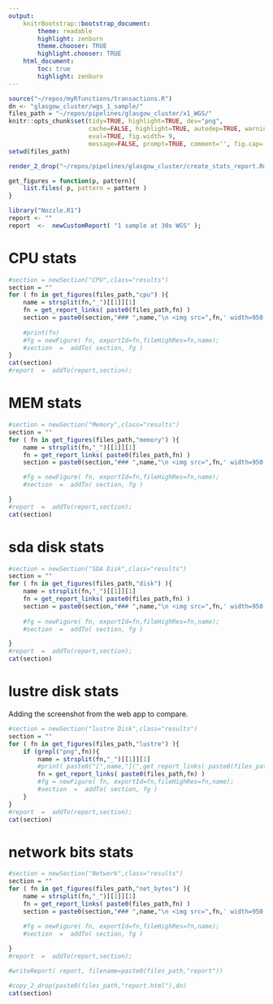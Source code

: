 ```yaml
---
output:
    knitrBootstrap::bootstrap_document:
        theme: readable
        highlight: zenburn
        theme.chooser: TRUE
        highlight.chooser: TRUE
    html_document:
        toc: true
        highlight: zenburn
---
```



```r
source("~/repos/myRfunctions/transactions.R")
dn <- "glasgow_cluster/wgs_1_sample/"
files_path = "~/repos/pipelines/glasgow_cluster/x1_WGS/"
knitr::opts_chunk$set(tidy=TRUE, highlight=TRUE, dev="png",
                      cache=FALSE, highlight=TRUE, autodep=TRUE, warning=FALSE, error=FALSE,
                      eval=TRUE, fig.width= 9,
                      message=FALSE, prompt=TRUE, comment='', fig.cap='', bootstrap.show.code=FALSE)
setwd(files_path)
```


```r
render_2_drop("~/repos/pipelines/glasgow_cluster/create_stats_report.Rmd",dn)
```

```r
get_figures = function(p, pattern){
    list.files( p, pattern = pattern )
}
```

```r
library("Nozzle.R1")
report <- ""
report  <-  newCustomReport( "1 sample at 30x WGS" );
```


# CPU stats

```r
#section = newSection("CPU",class="results")
section = ""
for ( fn in get_figures(files_path,"cpu") ){
    name = strsplit(fn,"_")[[1]][1]
    fn = get_report_links( paste0(files_path,fn) )
    section = paste0(section,"### ",name,"\n <img src=",fn,' width=950 height=350>\n\n') 
    
    #print(fn)
    #fg = newFigure( fn, exportId=fn,fileHighRes=fn,name);
    #section  =  addTo( section, fg )
}
cat(section)
#report  =  addTo(report,section);
```

# MEM stats

```r
#section = newSection("Memory",class="results")
section = ""
for ( fn in get_figures(files_path,"memory") ){
    name = strsplit(fn,"_")[[1]][1]
    fn = get_report_links( paste0(files_path,fn) )
    section = paste0(section,"### ",name,"\n <img src=",fn,' width=950 height=300>\n\n') 

    #fg = newFigure( fn, exportId=fn,fileHighRes=fn,name);
    #section  =  addTo( section, fg )

}
#report  =  addTo(report,section);
cat(section)
```

# sda disk stats

```r
#section = newSection("SDA Disk",class="results")
section = ""
for ( fn in get_figures(files_path,"disk") ){
    name = strsplit(fn,"_")[[1]][1]
    fn = get_report_links( paste0(files_path,fn) )
    section = paste0(section,"### ",name,"\n <img src=",fn,' width=950 height=300>\n\n')
    
    #fg = newFigure( fn, exportId=fn,fileHighRes=fn,name);
    #section  =  addTo( section, fg )

}
#report  =  addTo(report,section);
cat(section)
```


# lustre disk stats

Adding the screenshot from the web app to compare.

```r
#section = newSection("lustre Disk",class="results")
section = ""
for ( fn in get_figures(files_path,"lustre") ){
    if (grepl("png",fn)){
        name = strsplit(fn,"_")[[1]][1]
        #print( paste0("[",name,"](",get_report_links( paste0(files_path,fn) ),")" ) )
        fn = get_report_links( paste0(files_path,fn) )
        #fg = newFigure( fn, exportId=fn,fileHighRes=fn,name);
        #section  =  addTo( section, fg )
    }
}
#report  =  addTo(report,section);
cat(section)
```



# network bits stats

```r
#section = newSection("Network",class="results")
section = ""
for ( fn in get_figures(files_path,"net_bytes") ){
    name = strsplit(fn,"_")[[1]][1]
    fn = get_report_links( paste0(files_path,fn) )
    section = paste0(section,"### ",name,"\n <img src=",fn,' width=950 height=300>\n\n')
    
    #fg = newFigure( fn, exportId=fn,fileHighRes=fn,name);
    #section  =  addTo( section, fg )

}
#report  =  addTo(report,section);

#writeReport( report, filename=paste0(files_path,"report"))

#copy_2_drop(paste0(files_path,"report.html"),dn)
cat(section)
```



